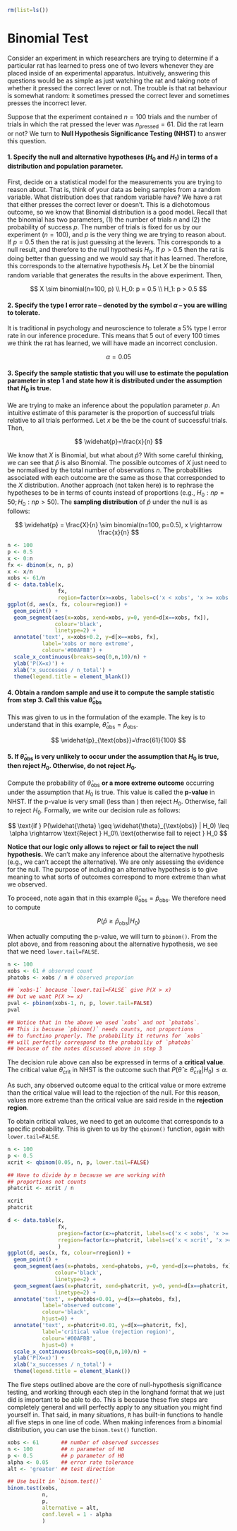 ```r
rm(list=ls())
```

# Binomial Test

Consider an experiment in which researchers are trying to
determine if a particular rat has learned to press one of
two levers whenever they are placed inside of an
experimental apparatus. Intuitively, answering this
questions would be as simple as just watching the rat and
taking note of whether it pressed the correct lever or not.
The trouble is that rat behaviour is somewhat random: it
sometimes pressed the correct lever and sometimes presses
the incorrect lever.

Suppose that the experiment contained $n=100$
trials and the number of trials in which the rat pressed the
lever was $n_{\text{pressed}}=61$. Did the rat learn or not?
We turn to **Null Hypothesis Significance Testing (NHST)**
to answer this question.

<h4>1\. Specify the null and alternative hypotheses ($H_0$ and
   $H_1$) in terms of a distribution and population
   parameter.</h4>

First, decide on a statistical model for the measurements
you are trying to reason about. That is, think of your data
as being samples from a random variable. What distribution
does that random variable have? We have a rat that either
presses the correct lever or doesn't. This is a dichotomous
outcome, so we know that Binomial distribution is a good
model. Recall that the binomial has two parameters, (1) the
number of trials $n$ and (2) the probability of success $p$.
The number of trials is fixed for us by our experiment
($n=100$), and $p$ is the very thing we are trying to reason
about. If $p=0.5$ then the rat is just guessing at the
levers. This corresponds to a null result, and therefore to
the null hypothesis $H_0$. If $p>0.5$ then the rat is doing
better than guessing and we would say that it has learned.
Therefore, this corresponds to the alternative hypothesis
$H_1$.  Let $X$ be the binomial random variable that
generates the results in the above experiment. Then, 

$$
X \sim binomial(n=100, p) \\
H_0: p = 0.5 \\
H_1: p > 0.5
$$

<h4>2\. Specify the type I error rate -- denoted by the symbol
   $\alpha$ -- you are willing to tolerate.</h4>

It is traditional in psychology and neuroscience to tolerate
a $5\%$ type I error rate in our inference procedure. This
means that 5 out of every 100 times we think the rat has
learned, we will have made an incorrect conclusion.

$$
\alpha=0.05
$$

<h4>3\. Specify the sample statistic that you will use to
   estimate the population parameter in step 1 and state how
   it is distributed under the assumption that $H_0$ is
   true.</h4>

We are trying to make an inference about the population
parameter $p$. An intuitive estimate of this parameter is 
the proportion of successful trials relative to all trials 
performed. Let $x$ be the be the count of successful trials.
Then, 

$$
\widehat{p}=\frac{x}{n}
$$

We know that $X$ is Binomial, but what about $\widehat{p}$?
With some careful thinking, we can see that $\widehat{p}$ is
also Binomial. The possible outcomes of $X$ just need to be
normalised by the total number of observations $n$. The
probabilities associated with each outcome are the same
as those that corresponded to the $X$ distribution. 
Another approach (not taken here) is to
rephrase the hypotheses to be in terms of counts instead of
proportions (e.g., $H_0: np = 50; H_0: np > 50$). 
The **sampling distribution** of $\widehat{p}$ under the null 
is as follows:

$$
\widehat{p} = \frac{X}{n} \sim binomial(n=100, p=0.5), x \rightarrow \frac{x}{n}
$$

```r
n <- 100
p <- 0.5
x <- 0:n
fx <- dbinom(x, n, p)
x <- x/n
xobs <- 61/n
d <- data.table(x,
                fx,
                region=factor(x>=xobs, labels=c('x < xobs', 'x >= xobs')))
ggplot(d, aes(x, fx, colour=region)) +
  geom_point() +
  geom_segment(aes(x=xobs, xend=xobs, y=0, yend=d[x==xobs, fx]),
               colour='black',
               linetype=2) +
  annotate('text', x=xobs+0.2, y=d[x==xobs, fx],
           label='xobs or more extreme',
           colour='#00AFBB') +
  scale_x_continuous(breaks=seq(0,n,10)/n) +
  ylab('P(X=x)') +
  xlab('x_successes / n_total') +
  theme(legend.title = element_blank())
```

<h4>4\. Obtain a random sample and use it to compute the
   sample statistic from step 3. Call this value
   $\widehat{\theta}_{\text{obs}}$</h4>

This was given to us in the formulation of the example. The
key is to understand that in this example,
$\widehat{\theta}_{\text{obs}} = \widehat{p}_{\text{obs}}$.

$$
\widehat{p}_{\text{obs}}=\frac{61}{100}
$$

<h4>5\. If $\widehat{\theta}_{\text{obs}}$ is very unlikely to
   occur under the assumption that $H_0$ is true, then
   reject $H_0$. Otherwise, do not reject $H_0$.</h4>

Compute the probability of $\widehat{\theta}_{\text{obs}}$
**or a more extreme outcome** occurring under the
assumption that $H_0$ is true. This value is called the
**p-value** in NHST. If the p-value is very small (less than \alpha) 
then reject $H_0$. Otherwise, fail to reject $H_0$. Formally, we write
our decision rule as follows:

$$
\text{if } P(\widehat{\theta} \geq
\widehat{\theta}_{\text{obs}} | H_0) \leq \alpha \rightarrow
\text{Reject } H_0\\ \text{otherwise fail to reject } H_0
$$

**Notice that our logic only allows to reject or fail to
reject the null hypothesis.** We can't make any inference
about the alternative hypothesis (e.g., we can't accept the
alternative). We are only assessing the evidence for the
null. The purpose of including an alternative hypothesis is
to give meaning to what sorts of outcomes correspond to more
extreme than what we observed.

To proceed, note again that in this example 
$\widehat{\theta}_{\text{obs}} = \widehat{p}_{\text{obs}}$.
We therefore need to compute 

$$
P(\widehat{p} \geq \widehat{p}_{\text{obs}} | H_0)
$$

When actually computing the p-value, we will turn to
`pbinom()`. From the plot above, and from reasoning about
the alternative hypothesis, we see that we need
`lower.tail=FALSE`.

```r
n <- 100
xobs <- 61 # observed count
phatobs <- xobs / n # observed proporion

## `xobs-1` because `lower.tail=FALSE` give P(X > x)
## but we want P(X >= x)
pval <- pbinom(xobs-1, n, p, lower.tail=FALSE)
pval

## Notice that in the above we used `xobs` and not `phatobs`.
## This is becuase `pbinom()` needs counts, not proportions 
## to functino properly. The probability it returns for `xobs`
## will perfectly correspond to the probabiliy of `phatobs` 
## because of the notes discussed above in step 3
```

The decision rule above can also be expressed in terms of a
**critical value**. The critical value
$\widehat{\theta}_{\text{crit}}$ in NHST is the outcome such
that $P(\widehat{\theta} \geq \widehat{\theta}_{\text{crit}}
| H_0) \leq \alpha$.

As such, any observed outcome equal to the critical value or
more extreme than the critical value will lead to the
rejection of the null. For this reason, values more extreme
than the critical value are said reside in the **rejection
region**.

To obtain critical values, we need to get an outcome that
corresponds to a specific probability. This is given to us
by the `qbinom()` function, again with `lower.tail=FALSE`.

```r
n <- 100
p <- 0.5
xcrit <- qbinom(0.05, n, p, lower.tail=FALSE)

## Have to divide by n because we are working with
## proportions not counts
phatcrit <- xcrit / n

xcrit
phatcrit
```

```r
d <- data.table(x,
                fx,
                pregion=factor(x>=phatcrit, labels=c('x < xobs', 'x >= xobs')),
                rregion=factor(x>=phatcrit, labels=c('x < xcrit', 'x >= xcrit'))
                )
ggplot(d, aes(x, fx, colour=rregion)) +
  geom_point() +
  geom_segment(aes(x=phatobs, xend=phatobs, y=0, yend=d[x==phatobs, fx]),
               colour='black',
               linetype=2) +
  geom_segment(aes(x=phatcrit, xend=phatcrit, y=0, yend=d[x==phatcrit, fx]),
               linetype=2) +
  annotate('text', x=phatobs+0.01, y=d[x==phatobs, fx],
           label='observed outcome',
           colour='black',
           hjust=0) +
  annotate('text', x=phatcrit+0.01, y=d[x==phatcrit, fx],
           label='critical value (rejection region)',
           colour='#00AFBB',
           hjust=0) +
  scale_x_continuous(breaks=seq(0,n,10)/n) +
  ylab('P(X=x)') +
  xlab('x_successes / n_total') +
  theme(legend.title = element_blank())
```

<!-- Yet another way of stating the decision rule above is -->
<!-- through the use of **95% confidence intervals**. A -->
<!-- confidence interval is a range of outcomes within which the -->
<!-- probability that the true parameter value is within the -->
<!-- interval is 95%. If the null falls outside of a test 95% -->
<!-- confidence interval, then we reject the null. Learning how -->
<!-- to compute confidence intervals for a binomial test is a bit -->
<!-- beyond the scope of this unit, but later on we will learn -->
<!-- how to compute them for other sampling distributions. For -->
<!-- now, it is enough to simply be aware that they exist and -->
<!-- have a vague understanding of what they are and how to -->
<!-- use them. A full treatment of confidence intervals will -->
<!-- come in a later lecture. -->

The five steps outlined above are the core of
null-hypothesis significance testing, and working through
each step in the longhand format that we just did is
important to be able to do. This is because these five steps
are completely general and will perfectly apply to any
situation you might find yourself in. That said, in many
situations, `R` has built-in functions to handle all five
steps in one line of code. When making inferences from a
binomial distribution, you can use the `binom.test()`
function.

```r
xobs <- 61       ## number of observed successes
n <- 100         ## n parameter of H0
p <- 0.5         ## p parameter of H0
alpha <- 0.05    ## error rate tolerance
alt <- 'greater' ## test direction

## Use built in `binom.test()`
binom.test(xobs,
           n,
           p,
           alternative = alt,
           conf.level = 1 - alpha
           )
```
